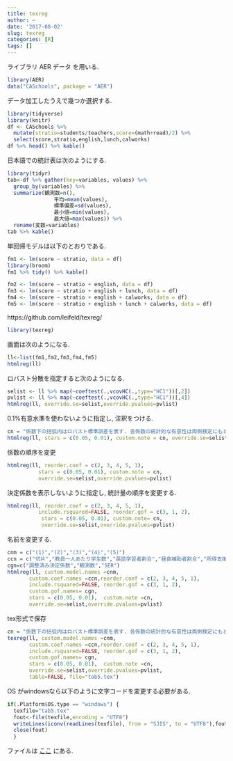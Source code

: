 ```yaml
---
title: texreg
author: ~
date: '2017-08-02'
slug: texreg
categories: [R]
tags: []
---
```



ライブラリ AER データ を用いる.
```r
library(AER)
data("CASchools", package = "AER")
```

データ加工したうえで幾つか選択する.
```r
library(tidyverse)
library(knitr)
df <- CASchools %>% 
  mutate(stratio=students/teachers,score=(math+read)/2) %>%
  select(score,stratio,english,lunch,calworks)
df %>% head() %>% kable()
```

日本語での統計表は次のようにする.
```r
library(tidyr)
tab<-df %>% gather(key=variables, values) %>%
  group_by(variables) %>%
  summarize(観測数=n(),
               平均=mean(values),
               標準偏差=sd(values),
               最小値=min(values),
               最大値=max(values)) %>%
  rename(変数=variables)
tab %>% kable()
```

単回帰モデルは以下のとおりである.
```r
fm1 <- lm(score ~ stratio, data = df)
library(broom)
fm1 %>% tidy() %>% kable()
```

```r
fm2 <- lm(score ~ stratio + english, data = df)
fm3 <- lm(score ~ stratio + english + lunch, data = df)
fm4 <- lm(score ~ stratio + english + calworks, data = df)
fm5 <- lm(score ~ stratio + english + lunch + calworks, data = df)
```

https://github.com/leifeld/texreg/
```r
library(texreg)
```

画面は次のようになる.
```r
ll<-list(fm1,fm2,fm3,fm4,fm5)
htmlreg(ll)
```

ロバスト分散を指定すると次のようになる.
```r
selist <- ll %>% map(~coeftest(.,vcovHC(.,type="HC1"))[,2])
pvlist <- ll %>% map(~coeftest(.,vcovHC(.,type="HC1"))[,4])
htmlreg(ll, override.se=selist,override.pvalues=pvlist)
```

0.1%有意水準を使わないように指定し, 注釈をつける.

```r
cn = "係数下の括弧内はロバスト標準誤差を表す. 各係数の統計的な有意性は両側検定にもとづいてテストされる. 個々の係数は, 5%水準 (*), 1%水準 (**) でそれぞれ有意."
htmlreg(ll, stars = c(0.05, 0.01), custom.note = cn, override.se=selist,override.pvalues=pvlist)
```

係数の順序を変更
```r
htmlreg(ll, reorder.coef = c(2, 3, 4, 5, 1),
          stars = c(0.05, 0.01), custom.note = cn,
          override.se=selist,override.pvalues=pvlist)
```

決定係数を表示しないように指定し, 統計量の順序を変更する.
```r
htmlreg(ll, reorder.coef = c(2, 3, 4, 5, 1),
          include.rsquared=FALSE, reorder.gof = c(3, 1, 2),
           stars = c(0.05, 0.01), custom.note= cn,
           override.se=selist,override.pvalues=pvlist)
```

名前を変更する.
```r
cnm = c("(1)","(2)","(3)","(4)","(5)")
ccn = c("切片","教員一人あたり学生数","英語学習者割合","昼食補助者割合","所得支援家計")
cgn=c("調整済み決定係数","観測数","SER")
htmlreg(ll, custom.model.names =cnm,
       custom.coef.names =ccn,reorder.coef = c(2, 3, 4, 5, 1),
       include.rsquared=FALSE, reorder.gof = c(3, 1, 2),
       custom.gof.names= cgn, 
       stars = c(0.05, 0.01),  custom.note =cn, 
       override.se=selist,override.pvalues=pvlist)
```

tex形式で保存
```r
cn = "係数下の括弧内はロバスト標準誤差を表す. 各係数の統計的な有意性は両側検定にもとづいてテストされる. 個々の係数は, 5\\%水準 (*), 1\\%水準 (**) でそれぞれ有意."
texreg(ll, custom.model.names =cnm,
       custom.coef.names =ccn,reorder.coef = c(2, 3, 4, 5, 1),
       include.rsquared=FALSE, reorder.gof = c(3, 1, 2),
       custom.gof.names= cgn, 
       stars = c(0.05, 0.01),  custom.note =cn, 
       override.se=selist,override.pvalues=pvlist,
       table=FALSE, file="tab5.tex")
```
OS がwindowsなら以下のように文字コードを変更する必要がある.
```r
if(.Platform$OS.type == "windows") {
  texfile="tab5.tex"
  fout<-file(texfile,encoding = "UTF8")
  writeLines(iconv(readLines(texfile), from = "SJIS", to = "UTF8"),fout)
  close(fout)
  }
```

ファイルは [ここ](https://github.com/kenjimyzk/test-blogdown/blob/master/content/post/tab5.tex) にある.